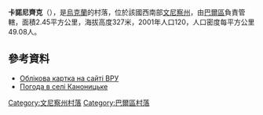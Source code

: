 {{coord|49|0|31|N|27|43|58|E|scale:30000|display=title}}

'''卡諾尼齊克'''（{{lang-uk|Каноницьке}}），是[[烏克蘭|烏克蘭]]的村落，位於該國西南部[[文尼察州|文尼察州]]，由[[巴爾區|巴爾區]]負責管轄，面積2.45平方公里，海拔高度327米，2001年人口120，人口密度每平方公里49.08人。

==參考資料==
* [http://w1.c1.rada.gov.ua/pls/z7503/A005?rdat1=19.04.2015&rf7571=1354 Облікова картка на сайті ВРУ] {{Wayback|url=http://w1.c1.rada.gov.ua/pls/z7503/A005?rdat1=19.04.2015&rf7571=1354 |date=20200814151652 }}
* [http://weather.in.ua/ua/vinnickaja/10060 Погода в селі Каноницьке] {{Wayback|url=http://weather.in.ua/ua/vinnickaja/10060 |date=20200807130832 }}

[[Category:文尼察州村落|Category:文尼察州村落]]
[[Category:巴爾區村落|Category:巴爾區村落]]


{{Vinnytsia-geo-stub}}